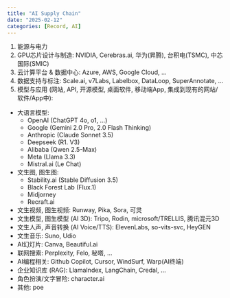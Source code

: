 ```yaml
---
title: "AI Supply Chain"
date: "2025-02-12"
categories: [Record, AI]
---
```


1. 能源与电力
2. GPU芯片设计与制造: NVIDIA, Cerebras.ai, 华为(昇腾), 台积电(TSMC), 中芯国际(SMIC)
3. 云计算平台 & 数据中心: Azure, AWS, Google Cloud, ...
4. 数据支持与标注: Scale.ai, v7Labs, Labelbox, DataLoop, SuperAnnotate, ...
5. 模型与应用 (网站, API, 开源模型, 桌面软件, 移动端App, 集成到现有的网站/软件/App中): 
- 大语言模型: 
  - OpenAI (ChatGPT 4o, o1, ...)
  - Google (Gemini 2.0 Pro, 2.0 Flash Thinking)
  - Anthropic (Claude Sonnet 3.5)
  - Deepseek (R1. V3)
  - Alibaba (Qwen 2.5-Max) 
  - Meta (Llama 3.3)
  - Mistral.ai (Le Chat)
- 文生图, 图生图: 
  - Stability.ai (Stable Diffusion 3.5)
  - Black Forest Lab (Flux.1)
  - Midjorney
  - Recraft.ai
- 文生视频, 图生视频: Runway, Pika, Sora, 可灵
- 文生模型, 图生模型 (AI 3D): Tripo, Rodin, microsoft/TRELLIS, 腾讯混元3D
- 文生人声, 声音转换 (AI Voice/TTS): ElevenLabs, so-vits-svc, HeyGEN
- 文生音乐: Suno, Udio
- AI幻灯片: Canva, Beautiful.ai
- 联网搜索: Perplexity, Felo, 秘塔, ...
- AI编程相关: Github Copilot, Cursor, WindSurf, Warp(AI终端)
- 企业知识库 (RAG): LlamaIndex, LangChain, Credal, ...
- 角色扮演/文字冒险: character.ai
- 其他: poe